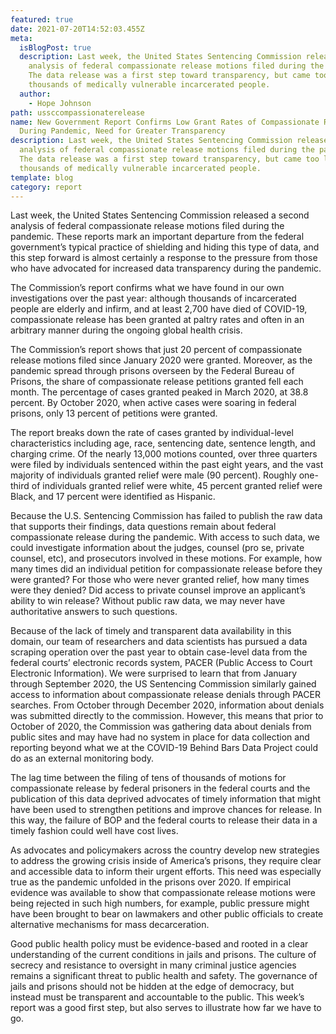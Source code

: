 ```yaml
---
featured: true
date: 2021-07-20T14:52:03.455Z
meta:
  isBlogPost: true
  description: Last week, the United States Sentencing Commission released an
    analysis of federal compassionate release motions filed during the pandemic.
    The data release was a first step toward transparency, but came too late for
    thousands of medically vulnerable incarcerated people.
  author:
    - Hope Johnson
path: ussccompassionaterelease
name: New Government Report Confirms Low Grant Rates of Compassionate Release
  During Pandemic, Need for Greater Transparency
description: Last week, the United States Sentencing Commission released an
  analysis of federal compassionate release motions filed during the pandemic.
  The data release was a first step toward transparency, but came too late for
  thousands of medically vulnerable incarcerated people.
template: blog
category: report
---
```

Last week, the United States Sentencing Commission released a second analysis of federal compassionate release motions filed during the pandemic. These reports mark an important departure from the federal government’s typical practice of shielding and hiding this type of data, and this step forward is almost certainly a response to the pressure from those who have advocated for increased data transparency during the pandemic. 

The Commission’s report confirms what we have found in our own investigations over the past year: although thousands of incarcerated people are elderly and infirm, and at least 2,700 have died of COVID-19, compassionate release has been granted at paltry rates and often in an arbitrary manner during the ongoing global health crisis.

The Commission’s report shows that just 20 percent of compassionate release motions filed since January 2020 were granted. Moreover, as the pandemic spread through prisons overseen by the Federal Bureau of Prisons, the share of compassionate release petitions granted fell each month. The percentage of cases granted peaked in March 2020, at 38.8 percent. By October 2020, when active cases were soaring in federal prisons, only 13 percent of petitions were granted. 

The report breaks down the rate of cases granted by individual-level characteristics including age, race, sentencing date, sentence length, and charging crime. Of the nearly 13,000 motions counted, over three quarters were filed by individuals sentenced within the past eight years, and the vast majority of individuals granted relief were male (90 percent). Roughly one-third of individuals granted relief were white, 45 percent granted relief were Black, and 17 percent were identified as Hispanic. 

Because the U.S. Sentencing Commission has failed to publish the raw data that supports their findings, data questions remain about federal compassionate release during the pandemic. With access to such data, we could investigate information about the judges, counsel (pro se, private counsel, etc), and prosecutors involved in these motions. For example, how many times did an individual petition for compassionate release before they were granted? For those who were never granted relief, how many times were they denied? Did access to private counsel improve an applicant’s ability to win release? Without public raw data, we may never have authoritative answers to such questions. 

Because of the lack of timely and transparent data availability in this domain, our team of researchers and data scientists has pursued a data scraping operation over the past year to obtain case-level data from the federal courts’ electronic records system, PACER (Public Access to Court Electronic Information). We were surprised to learn that from January through September 2020, the US Sentencing Commission similarly gained access to information about compassionate release denials through PACER searches. From October through December 2020, information about denials was submitted directly to the commission. However, this means that prior to October of 2020, the Commission was gathering data about denials from public sites and may have had no system in place for data collection and reporting beyond what we at the COVID-19 Behind Bars Data Project could do as an external monitoring body. 

The lag time between the filing of tens of thousands of motions for compassionate release by federal prisoners in the federal courts and the publication of this data deprived advocates of timely information that might have been used to strengthen petitions and improve chances for release. In this way, the failure of BOP and the federal courts to release their data in a timely fashion could well have cost lives. 

As advocates and policymakers across the country develop new strategies to address the growing crisis inside of America’s prisons, they require clear and accessible data to inform their urgent efforts. This need was especially true as the pandemic unfolded in the prisons over 2020. If empirical evidence was available to show that compassionate release motions were being rejected in such high numbers, for example, public pressure might have been brought to bear on lawmakers and other public officials to create alternative mechanisms for mass decarceration.

Good public health policy must be evidence-based and rooted in a clear understanding of the current conditions in jails and prisons. The culture of secrecy and resistance to oversight in many criminal justice agencies remains a significant threat to public health and safety. The governance of jails and prisons should not be hidden at the edge of democracy, but instead must be transparent and accountable to the public. This week’s report was a good first step, but also serves to illustrate how far we have to go.
